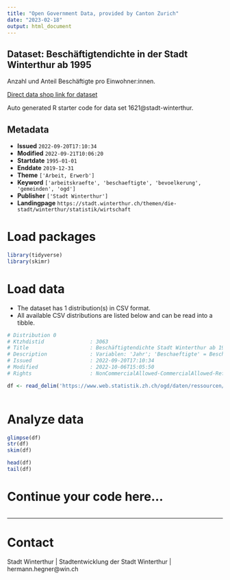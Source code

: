 ```yaml
---
title: "Open Government Data, provided by Canton Zurich"
date: "2023-02-18"
output: html_document
---
```


## Dataset: Beschäftigtendichte in der Stadt Winterthur ab 1995

Anzahl und Anteil Beschäftigte pro Einwohner:innen.

[Direct data shop link for dataset](https://www.zh.ch/de/politik-staat/opendata.zhweb-noredirect.zhweb-cache.html#/datasets/1621@stadt-winterthur)

Auto generated R starter code for data set 1621@stadt-winterthur.

## Metadata

- **Issued** `2022-09-20T17:10:34`
- **Modified** `2022-09-21T10:06:20`
- **Startdate** `1995-01-01`
- **Enddate** `2019-12-31`
- **Theme** `['Arbeit, Erwerb']`
- **Keyword** `['arbeitskraefte', 'beschaeftigte', 'bevoelkerung', 'gemeinden', 'ogd']`
- **Publisher** `['Stadt Winterthur']`
- **Landingpage** `https://stadt.winterthur.ch/themen/die-stadt/winterthur/statistik/wirtschaft`


# Load packages

```r

library(tidyverse)
library(skimr)

```

# Load data

-   The dataset has 1 distribution(s) in CSV format.
-   All available CSV distributions are listed below and can be read into a tibble.

```r

# Distribution 0
# Ktzhdistid               : 3063
# Title                    : Beschäftigtendichte Stadt Winterthur ab 1995
# Description              : Variablen: 'Jahr'; 'Beschaeftigte' = Beschäftigte in der Stadt Winterthur; 'Einwohner' = Einwohner_innen in der Stadt Winterthur; 'Beschaeftigtendichte' = Anzahl Beschäftigte geteilt durch Anzahl Einwohner_innen.
# Issued                   : 2022-09-20T17:10:34
# Modified                 : 2022-10-06T15:05:50
# Rights                   : NonCommercialAllowed-CommercialAllowed-ReferenceRequired

df <- read_delim('https://www.web.statistik.zh.ch/ogd/daten/ressourcen/KTZH_00001621_00003063.csv')



```

# Analyze data

```r

glimpse(df)
str(df)
skim(df)

head(df)
tail(df)

```

# Continue your code here...

```r

```

------------------------------------------------------------------------

# Contact

Stadt Winterthur | Stadtentwicklung der Stadt Winterthur | hermann.hegner@win.ch
